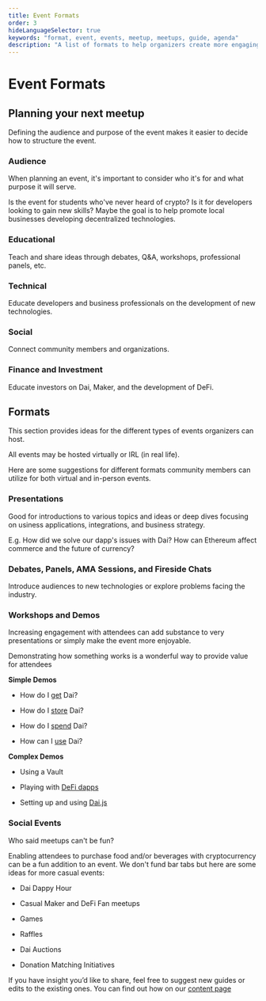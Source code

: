 ```yaml
---
title: Event Formats
order: 3
hideLanguageSelector: true
keywords: "format, event, events, meetup, meetups, guide, agenda"
description: "A list of formats to help organizers create more engaging events."
---
```


# Event Formats

## Planning your next meetup

Defining the audience and purpose of the event makes it easier to decide how to structure the event.

### Audience

When planning an event, it's important to consider who it's for and what purpose it will serve.

Is the event for students who've never heard of crypto? Is it for developers looking to gain new skills? Maybe the goal is to help promote local businesses developing decentralized technologies.

<Tout>

<Box>

### Educational

Teach and share ideas through debates, Q&A, workshops, professional panels, etc.

</Box>

<Box>

### Technical

Educate developers and business professionals on the development of new technologies.

</Box>

<Box>

### Social

Connect community members and organizations.

</Box>

<Box>

### Finance and Investment

Educate investors on Dai, Maker, and the development of DeFi.

</Box>

</Tout>

## Formats

This section provides ideas for the different types of events organizers can host.

All events may be hosted virtually or IRL (in real life).

Here are some suggestions for different formats community members can utilize for both virtual and in-person events.

### Presentations

Good for introductions to various topics and ideas or deep dives focusing on usiness applications, integrations, and business strategy.

E.g. How did we solve our dapp's issues with Dai? How can Ethereum affect commerce and the future of currency?

### Debates, Panels, AMA Sessions, and Fireside Chats

Introduce audiences to new technologies or explore problems facing the industry.

### Workshops and Demos

Increasing engagement with attendees can add substance to very presentations or simply make the event more enjoyable.

Demonstrating how something works is a wonderful way to provide value for attendees

<Tout>

<Box>

**Simple Demos**

- How do I [get](https://awesome.makerdao.com/#earn-dai) Dai?

- How do I [store](https://awesome.makerdao.com/#hold-dai) Dai?

- How do I [spend](https://awesome.makerdao.com/#spend-dai) Dai?

- How can I [use](https://awesome.makerdao.com/#use-dai) Dai?

</Box>

<Box>

**Complex Demos**

- Using a Vault

- Playing with [DeFi dapps](https://awesome.makerdao.com/#use-dai)

- Setting up and using [Dai.js](https://docs.makerdao.com/building-with-maker/daijs)

</Box>

</Tout>

### Social Events

Who said meetups can't be fun?

Enabling attendees to purchase food and/or beverages with cryptocurrency can be a fun addition to an event. We don't fund bar tabs but here are some ideas for more casual events:

- Dai Dappy Hour

- Casual Maker and DeFi Fan meetups

- Games

- Raffles

- Dai Auctions

- Donation Matching Initiatives

<Callout icon="pencil">

If you have insight you’d like to share, feel free to suggest new guides or edits to the existing ones. You can find out how on our [content page](./content/)

</Callout>